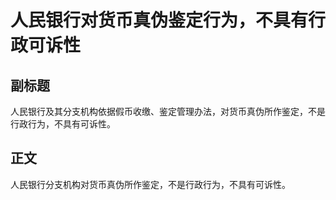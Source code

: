 # 人民银行对货币真伪鉴定行为，不具有行政可诉性
## 副标题
人民银行及其分支机构依据假币收缴、鉴定管理办法，对货币真伪所作鉴定，不是行政行为，不具有可诉性。
## 正文
人民银行分支机构对货币真伪所作鉴定，不是行政行为，不具有可诉性。